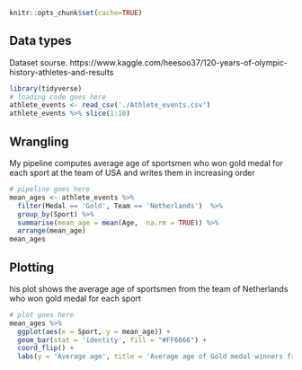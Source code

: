 ```r
knitr::opts_chunk$set(cache=TRUE)
```

## Data types

Dataset sourse.
https://www.kaggle.com/heesoo37/120-years-of-olympic-history-athletes-and-results

```r
library(tidyverse)
# loading code goes here
athlete_events <- read_csv('./Athlete_events.csv')
athlete_events %>% slice(1:10)

```

## Wrangling

My pipeline computes average age of sportsmen who won gold medal for each sport at the team of USA and writes them in increasing order

```r
# pipeline goes here
mean_ages <- athlete_events %>%
  filter(Medal == 'Gold', Team == 'Netherlands')  %>%
  group_by(Sport) %>%
  summarise(mean_age = mean(Age,  na.rm = TRUE)) %>%
  arrange(mean_age)
mean_ages

```

## Plotting

his plot shows the average age of sportsmen from the team of Netherlands who won gold medal for each sport

```r
# plot goes here
mean_ages %>%
  ggplot(aes(x = Sport, y = mean_age)) +
  geom_bar(stat = 'identity', fill = "#FF6666") +
  coord_flip() +
  labs(y = 'Average age', title = 'Average age of Gold medal winners from the team of Netherlands')



```